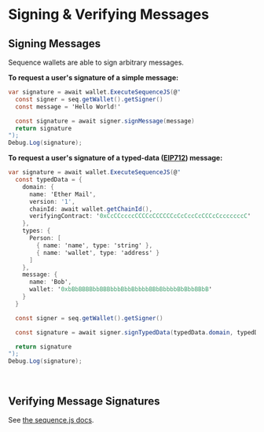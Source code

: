 
# Signing & Verifying Messages

## Signing Messages

Sequence wallets are able to sign arbitrary messages. 

**To request a user's signature of a simple message:**

```csharp
var signature = await wallet.ExecuteSequenceJS(@"
  const signer = seq.getWallet().getSigner()
  const message = 'Hello World!'

  const signature = await signer.signMessage(message)
  return signature
");
Debug.Log(signature);
```


**To request a user's signature of a typed-data ([EIP712](https://eips.ethereum.org/EIPS/eip-712)) message:**

```csharp
var signature = await wallet.ExecuteSequenceJS(@"
  const typedData = {
    domain: {
      name: 'Ether Mail',
      version: '1',
      chainId: await wallet.getChainId(),
      verifyingContract: '0xCcCCccccCCCCcCCCCCCcCcCccCcCCCcCcccccccC'
    },
    types: {
      Person: [
        { name: 'name', type: 'string' },
        { name: 'wallet', type: 'address' }
      ]
    },
    message: {
      name: 'Bob',
      wallet: '0xbBbBBBBbbBBBbbbBbbBbbbbBBbBbbbbBbBbbBBbB'
    }
  }

  const signer = seq.getWallet().getSigner()

  const signature = await signer.signTypedData(typedData.domain, typedData.types, typedData.message)

  return signature
");
Debug.Log(signature);
```

<br/>

## Verifying Message Signatures
See [the sequence.js docs](http://localhost:3000/wallet/guides/sign-message).